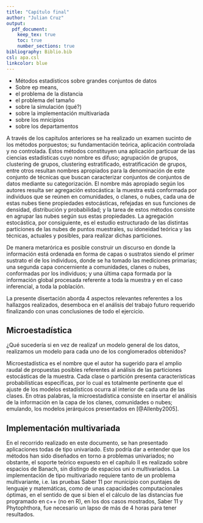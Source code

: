 ```yaml
---
title: "Capítulo final"
author: "Julian Cruz"
output: 
  pdf_document:
    keep_tex: true
    toc: true
    number_sections: true
bibliography: Biblio.bib
csl: apa.csl
linkcolor: blue
---
```


 - Métodos estadísticos sobre grandes conjuntos de datos
 - Sobre ep means, 
 - el problema de la distancia
 - el problema del tamaño
 - sobre la simulación (qué?)
 - sobre la implementación multivariada
 - sobre los mnicipios
 - sobre los departamentos


A través de los capitulos anteriores se ha realizado un examen sucinto de los métodos porpuestos; su fundamentación teórica, aplicación controlada y no controlada. Estos métodos constituyen una aplicación particuar de las ciencias estadísticas cuyo nombre es difuso; agrupación de grupos, clustering de grupos, clustering estratificado, estratificación de grupos, entre otros resultan nombres apropiados para la denominación de este conjunto de técnicas que buscan caracterizar conjuntos de conjuntos de datos mediante su categorización. El nombre más apropiado según los autores resulta ser agregación estocástica: la muestra está conformada por individuos que se reúnen en comunidades, o clanes, o nubes, cada una de estas nubes tiene propiedades estocásticas, refejadas en sus funciones de densidad, distribución y probabilidad; y la tarea de estos métodos consiste en agrupar las nubes según sus estas propiedades. La agregación estocástica, por consiguiente, es el estudio estructurado de las distintas particiones de las nubes de puntos muestrales, su idoneidad teórica y las técnicas, actuales y posibles, para realizar dichas particiones.

De manera metarórica es posible construir un discurso en donde la información está ordenada en forma de capas o sustratos siendo el primer sustrato el de los individuos, donde se ha tomado las mediciones primarias; una segunda capa concerniente a comunidades, clanes o nubes, conformadas por los individuos; y una última capa formada por la información global procesada referente a toda la muestra y en el caso inferencial, a toda la población.

La presente disertación aborda 4 aspectos relevantes referentes a los hallazgos realizados, desemboca en el análisis del trabajo futuro requerido finalizando con unas conclusiones de todo el ejercicio.

## Microestadística

¿Qué sucedería si en vez de realizaf un modelo general de los datos, realizamos un modelo para cada uno de los conglomerados obtenidos?

Microestadística es el nombre que el autor ha sugerido para el amplio raudal de propuestas posibles referentes al análisis de las particiones estocásticas de la muestra. Cada clase o partición presenta características probabilísticas específicas, por lo cual es totalmente pertinente que el ajuste de los modelos estadísticos ocurra al interior de cada una de las clases. En otras palabras, la microestadística consiste en insertar el análisis de la información en la capa de los clanes, comunidades o nubes; emulando, los modelos jerárquicos presentados en [@Allenby2005].

## Implementación multivariada

En el recorrido realizado en este documento, se han presentado aplicaciones todas de tipo univariado. Esto podría dar a entender que los métodos han sido diseñados en torno a problemas univariados; no obstante, el soporte teórico expuesto en el capítulo II es realizado sobre espacios de Banach, sin distingo de espacios uni o multivariados. La implementación de tipo multivariado requiere tanto de un problema multivariante, i.e. las pruebas Saber 11 por municipio con puntajes de lenguaje y matemáticas, como de unas capacidades computacionales óptimas, en el sentido de que si bien el el cálculo de las distancias fue programado en c++ (no en R), en los dos casos mostrados, Saber 11 y Phytophthora, fue necesario un lapso de más de 4 horas para tener resultados.



